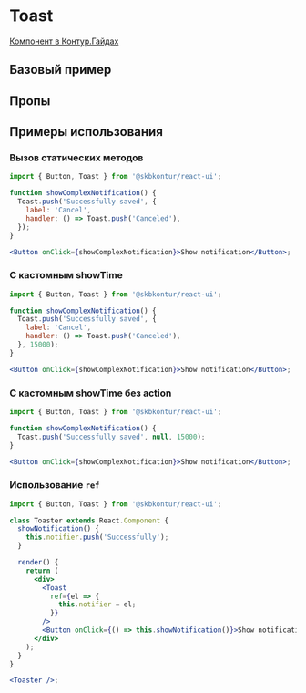 
<Meta of={ToastStories} />

# Toast

[Компонент в Контур.Гайдах](https)

## Базовый пример
<Primary />

## Пропы
<Controls />

## Примеры использования

### Вызов статических методов

```jsx harmony
import { Button, Toast } from '@skbkontur/react-ui';

function showComplexNotification() {
  Toast.push('Successfully saved', {
    label: 'Cancel',
    handler: () => Toast.push('Canceled'),
  });
}

<Button onClick={showComplexNotification}>Show notification</Button>;
```

### C кастомным showTime

```jsx harmony
import { Button, Toast } from '@skbkontur/react-ui';

function showComplexNotification() {
  Toast.push('Successfully saved', {
    label: 'Cancel',
    handler: () => Toast.push('Canceled'),
  }, 15000);
}

<Button onClick={showComplexNotification}>Show notification</Button>;
```

### C кастомным showTime без action


```jsx harmony
import { Button, Toast } from '@skbkontur/react-ui';

function showComplexNotification() {
  Toast.push('Successfully saved', null, 15000);
}

<Button onClick={showComplexNotification}>Show notification</Button>;
```

### Использование `ref`

```jsx harmony
import { Button, Toast } from '@skbkontur/react-ui';

class Toaster extends React.Component {
  showNotification() {
    this.notifier.push('Successfully');
  }

  render() {
    return (
      <div>
        <Toast
          ref={el => {
            this.notifier = el;
          }}
        />
        <Button onClick={() => this.showNotification()}>Show notification</Button>
      </div>
    );
  }
}

<Toaster />;
```

